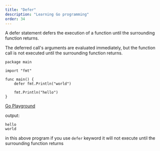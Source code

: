```yaml
---
title: "Defer"
description: "Learning Go programming"
order: 34
---
```



A defer statement defers the execution of a function until the surrounding function returns.

The deferred call's arguments are evaluated immediately, but the function call is not executed until the surrounding function returns.


```
package main

import "fmt"

func main() {
	defer fmt.Println("world")

	fmt.Println("hello")
}
```
[Go Playground](https://play.golang.org/p/GBzCn3hH39K)

output:

```
hello 
world 

```

in this above program if you use ``` defer ``` keyword it will not execute until the surrounding function returns 


